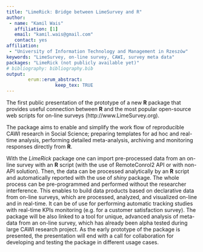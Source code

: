 ```yaml
---
title: "LimeRick: Bridge between LimeSurvey and R"
author:
 - name: "Kamil Wais"
   affiliation: [1]
   email: "kamil.wais@gmail.com"
   contact: yes
affiliation:
 - "University of Information Technology and Management in Rzeszów"
keywords: "LimeSurvey, on-line survey, CAWI, survey meta data"
packages: "LimeRick (not publicly available yet)"
# bibliography: bibliography.bib
output:  
        erum::erum_abstract:
                  keep_tex: TRUE
---
```


The first public presentation of the prototype of a new **R** package that
provides useful connection between **R** and the most popular open-source
web scripts for on-line surveys (http://www.LimeSurvey.org).

The package aims to enable and simplify the work flow of reproducible
CAWI research in Social Science; preparing templates for ad hoc and
real-time analysis, performing detailed meta-analysis, archiving and
monitoring responses directly from **R**.

With the *LimeRick* package one can import pre-processed data from an
on-line survey with an **R** script (with the use of RemoteConrol2 API or
with non-API solution). Then, the data can be processed analytically by
an **R** script and automatically reported with the use of *shiny* package.
The whole process can be pre-programmed and performed without the
researcher interference. This enables to build data products based on
declarative data from on-line surveys, which are processed, analyzed,
and visualized on-line and in real-time. It can be of use for performing
automatic tracking studies with real-time KPIs monitoring (e.g. for a
customer satisfaction survey). The package will be also linked to a tool for unique, advanced analysis
of meta-data from an on-line survey, which has already been alpha tested
during large CAWI research project. As the early prototype of the package is presented, the presentation
will end with a call for collaboration for developing and testing the
package in different usage cases.

<!--  -->
<!-- **References** -->
<!-- www.LimeSurvey.org -->
